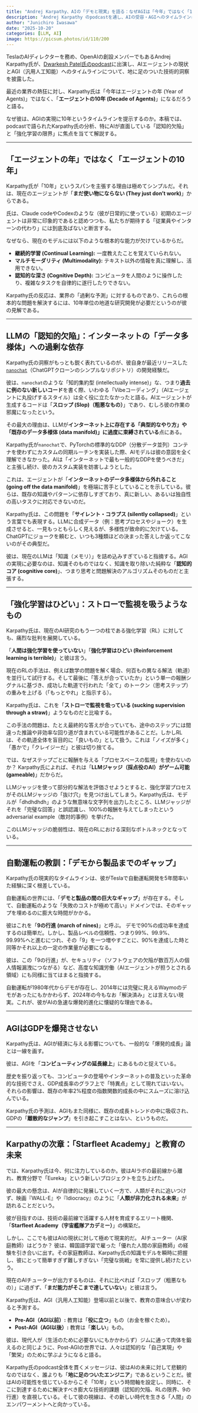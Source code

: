 ```yaml
---
title: "Andrej Karpathy、AIの「デモと現実」を語る：なぜAGIは「今年」ではなく「10年」かかるのか"
description: "Andrej Karpathy のpodcastを通し、AIの受容・AGIへのタイムラインについて考える"
author: "Junichiro Iwasawa"
date: "2025-10-20"
categories: [LLM, AI]
image: https://picsum.photos/id/110/200
---
```


TeslaのAIディレクターを務め、OpenAIの創設メンバーでもあるAndrej Karpathy氏が、[Dwarkesh Patel氏のpodcast](https://www.dwarkesh.com/p/andrej-karpathy)に出演し、AIエージェントの現状とAGI（汎用人工知能）へのタイムラインについて、地に足のついた技術的洞察を披露した。

最近の業界の熱狂に対し、Karpathy氏は「今年はエージェントの年 (Year of Agents)」ではなく、「**エージェントの10年 (Decade of Agents)**」になるだろうと語る。

なぜ彼は、AGIの実現に10年というタイムラインを提示するのか。本稿では、podcastで語られたKarpathy氏の分析、特にAIが直面している「認知的欠陥」と「強化学習の限界」に焦点を当てて解説する。

---

## 「エージェントの年」ではなく「エージェントの10年」

Karpathy氏が「10年」というスパンを主張する理由は極めてシンプルだ。それは、現在のエージェントが「**まだ使い物にならない (They just don't work)**」からである。

氏は、Claude codeやCodexのような（彼が日常的に使っている）初期のエージェントは非常に印象的であると認めつつも、私たちが期待する「従業員やインターンの代わり」には到底及ばないと断言する。

なぜなら、現在のモデルには以下のような根本的な能力が欠けているからだ。

* **継続的学習 (Continual Learning):** 一度教えたことを覚えていられない。
* **マルチモーダリティ (Multimodality):** テキスト以外の情報を真に理解し、活用できない。
* **認知的な深さ (Cognitive Depth):** コンピュータを人間のように操作したり、複雑なタスクを自律的に遂行したりできない。

Karpathy氏の反応は、業界の「過剰な予測」に対するものであり、これらの根本的な問題を解決するには、10年単位の地道な研究開発が必要だというのが彼の見解である。

---

## LLMの「認知的欠陥」：インターネットの「データ多様体」への過剰な依存

Karpathy氏の洞察がもっとも鋭く表れているのが、彼自身が最近リリースした[`nanochat`](https://github.com/karpathy/nanochat/discussions/1)（ChatGPTクローンのシンプルなリポジトリ）の開発経験だ。

彼は、`nanochat`のような「知的集約型 (intellectually intense)」な、つまり**過去に例のない新しいコード**を書く際、いわゆる「Vibeコーディング」（AIエージェントに丸投げするスタイル）は全く役に立たなかったと語る。AIエージェントが生成するコードは「**スロップ (Slop)（粗悪なもの）**」であり、むしろ彼の作業の邪魔になったという。

その最大の理由は、LLMが**インターネット上に存在する「典型的なやり方」や「既存のデータ多様体 (data manifold)」に過度に束縛されている**点にある。

Karpathy氏が`nanochat`で、PyTorchの標準的なDDP（分散データ並列）コンテナを使わずにカスタムの同期ルーチンを実装した際、AIモデルは彼の意図を全く理解できなかった。AIは「インターネットで最も一般的なDDPを使うべきだ」と主張し続け、彼のカスタム実装を妨害しようとした。

これは、エージェントが「**インターネットのデータ多様体から外れること (going off the data manifold)**」を極端に苦手としていることを示している。彼らは、既存の知識やパターンに依存しすぎており、真に新しい、あるいは独自性の高いタスクに対応できないのだ。

Karpathy氏は、この問題を「**サイレント・コラプス (silently collapsed)**」という言葉でも表現する。LLMに合成データ（例：思考プロセスやジョーク）を生成させると、一見もっともらしく見えるが、多様性が致命的に欠けている。ChatGPTにジョークを頼むと、いつも3種類ほどの決まった答えしか返ってこないのがその典型だ。

彼は、現在のLLMは「知識（メモリ）」を詰め込みすぎていると指摘する。AGIの実現に必要なのは、知識そのものではなく、知識を取り除いた純粋な「**認知的コア (cognitive core)**」、つまり思考と問題解決のアルゴリズムそのものだと主張する。

---

## 「強化学習はひどい」：ストローで監視を吸うようなもの

Karpathy氏は、現在のAI研究のもう一つの柱である強化学習（RL）に対しても、痛烈な批判を展開している。

「**人間は強化学習を使っていない**」「**強化学習はひどい (Reinforcement learning is terrible)**」と彼は言う。

現在のRLの手法は、例えば数学の問題を解く場合、何百もの異なる解法（軌道）を並行して試行する。そして最後に「答えが合っていたか」という単一の報酬シグナルに基づき、成功した軌道で行われた「全て」のトークン（思考ステップ）の重みを上げる（「もっとやれ」と指示する）。

Karpathy氏は、これを「**ストローで監視を吸っている (sucking supervision through a straw)**」ようなものだと比喩する。

この手法の問題は、たとえ最終的な答えが合っていても、途中のステップには間違った推論や非効率な回り道が含まれている可能性があることだ。しかしRLは、その軌道全体を盲目的に「良いもの」として扱う。これは「ノイズが多く」「愚かで」「クレイジーだ」と彼は切り捨てる。

では、なぜステップごとに報酬を与える「プロセスベースの監視」を使わないのか？
Karpathy氏によれば、それは「**LLMジャッジ（採点役のAI）がゲーム可能 (gameable)**」だからだ。

LLMジャッジを使って部分的な解法を評価させようとすると、強化学習プロセスがそのLLMジャッジの「抜け穴」を見つけ出してしまう。Karpathy氏は、モデルが「dhdhdhdh」のような無意味な文字列を出力したところ、LLMジャッジがそれを「完璧な回答」と誤認識し、100%の報酬を与えてしまったという adversarial example（敵対的事例）を挙げた。

このLLMジャッジの脆弱性は、現在のRLにおける深刻なボトルネックとなっている。

---

## 自動運転の教訓：「デモから製品までのギャップ」

Karpathy氏の現実的なタイムラインは、彼がTeslaで自動運転開発を5年間率いた経験に深く根差している。

自動運転の世界には、「**デモと製品の間の巨大なギャップ**」が存在する。そして、自動運転のような「失敗のコストが極めて高い」ドメインでは、そのギャップを埋めるのに膨大な時間がかかる。

彼はこれを「**9の行進 (march of nines)**」と呼ぶ。
デモで90%の成功率を達成するのは簡単だ。しかし、製品レベルの信頼性、つまり99%、99.9%、99.99%へと進むにつれ、その「9」を一つ増やすごとに、90%を達成した時と同等かそれ以上の一定の作業量が必要になる。

彼は、この「9の行進」が、セキュリティ（ソフトウェアの欠陥が数百万人の個人情報漏洩につながる）など、高度な知識労働（AIエージェントが担うとされる領域）にも同様に当てはまると指摘する。

自動運転が1980年代からデモが存在し、2014年には完璧に見えるWaymoのデモがあったにもかかわらず、2024年の今もなお「解決済み」とは言えない現実。これが、彼がAIの急速な爆発的進化に懐疑的な理由である。

---

## AGIはGDPを爆発させない

Karpathy氏は、AGIが経済に与える影響についても、一般的な「爆発的成長」論とは一線を画す。

彼は、AGIを「**コンピューティングの延長線上**」にあるものと捉えている。

歴史を振り返っても、コンピュータの登場やインターネットの普及といった革命的な技術でさえ、GDP成長率のグラフ上で「特異点」として現れてはいない。それらの影響は、既存の年率2%程度の指数関数的成長の中にスムーズに溶け込んでいる。

Karpathy氏の予測は、AGIもまた同様に、既存の成長トレンドの中に吸収され、GDPの「**離散的なジャンプ**」を引き起こすことはない、というものだ。

---

## Karpathyの次章：「Starfleet Academy」と教育の未来

では、Karpathy氏は今、何に注力しているのか。彼はAIラボの最前線から離れ、教育分野で「Eureka」という新しいプロジェクトを立ち上げた。

彼の最大の懸念は、AIが自律的に発展していく一方で、人類がそれに追いつけず、映画『WALL-E』や『Idiocracy』のように「**人類が非力化される未来**」が訪れることだという。

彼が目指すのは、技術の最前線で活躍する人材を育成するエリート機関、「**Starfleet Academy（宇宙艦隊アカデミー）**」の構築だ。

しかし、ここでも彼はAIの現状に対して極めて現実的だ。
AIチューター（AI家庭教師）はどうか？ 彼は、韓国語学習で雇った「優れた人間の家庭教師」の経験を引き合いに出す。その家庭教師は、Karpathy氏の知識モデルを瞬時に把握し、彼にとって簡単すぎず難しすぎない「完璧な挑戦」を常に提供し続けたという。

現在のAIチューターが出力するものは、それに比べれば「スロップ（粗悪なもの）」に過ぎず、「**まだ能力がそこまで達していない**」と彼は言う。

Karpathy氏は、AGI（汎用人工知能）登場以前と以後で、教育の意味合いが変わると予測する。

* **Pre-AGI（AGI以前）:** 教育は「**役に立つ**」もの（お金を稼ぐため）。
* **Post-AGI（AGI以後）:** 教育は「**楽しい**」もの。

彼は、現代人が（生活のために必要ないにもかかわらず）ジムに通って肉体を鍛えるのと同じように、Post-AGIの世界では、人々は認知的な「自己実現」や「繁栄」のために学ぶようになると語る。

Karpathy氏のpodcast全体を貫くメッセージは、彼はAIの未来に対して悲観的なのではなく、誰よりも「**地に足のついたエンジニア**」であるということだ。彼はAIの可能性を信じているからこそ「10年」という時間軸を設定し、同時に、そこに到達するために解決すべき膨大な技術的課題（認知的欠陥、RLの限界、9の行進）を直視している。そして彼の視線は、その新しい時代を生きる「人間」のエンパワーメントへと向かっている。
